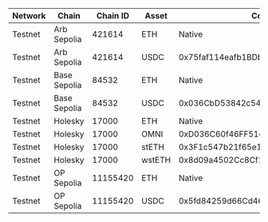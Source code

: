 | Network | Chain | Chain ID | Asset | Contract Address |
| ------- | ----- | -------- | ----- | ---------------- |
| Testnet | Arb Sepolia | 421614 | ETH | Native |
| Testnet | Arb Sepolia | 421614 | USDC | 0x75faf114eafb1BDbe2F0316DF893fd58CE46AA4d |
| Testnet | Base Sepolia | 84532 | ETH | Native |
| Testnet | Base Sepolia | 84532 | USDC | 0x036CbD53842c5426634e7929541eC2318f3dCF7e |
| Testnet | Holesky | 17000 | ETH | Native |
| Testnet | Holesky | 17000 | OMNI | 0xD036C60f46FF51dd7Fbf6a819b5B171c8A076b07 |
| Testnet | Holesky | 17000 | stETH | 0x3F1c547b21f65e10480dE3ad8E19fAAC46C95034 |
| Testnet | Holesky | 17000 | wstETH | 0x8d09a4502Cc8Cf1547aD300E066060D043f6982D |
| Testnet | OP Sepolia | 11155420 | ETH | Native |
| Testnet | OP Sepolia | 11155420 | USDC | 0x5fd84259d66Cd46123540766Be93DFE6D43130D7 |
